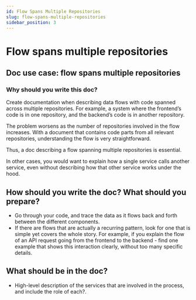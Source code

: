 ```yaml
---
id: Flow Spans Multiple Repositories
slug: flow-spans-multiple-repositories
sidebar_position: 3
---
```


# Flow spans multiple repositories

## Doc use case: flow spans multiple repositories

### Why should you write this doc?

Create documentation when describing data flows with code spanned across multiple repositories. For example, a system where the frontend’s code is in one repository, and the backend’s code is in another repository.

The problem worsens as the number of repositories involved in the flow increases. With a document that contains code parts from all relevant repositories, understanding the flow is very straightforward.

Thus, a doc describing a flow spanning multiple repositories is essential.

In other cases, you would want to explain how a single service calls another service, even without describing how that other service works under the hood.

## How should you write the doc? What should you prepare?
- Go through your code, and trace the data as it flows back and forth between the different components.
- If there are flows that are actually a recurring pattern, look for one that is simple yet covers the whole story. For example, if you explain the flow of an API request going from the frontend to the backend - find one example that shows this interaction clearly, without too many specific details.

## What should be in the doc?
- High-level description of the services that are involved in the process, and include the role of each?.

